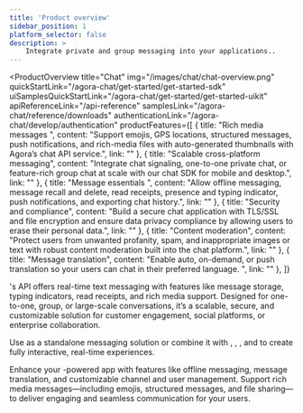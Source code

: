 ```yaml
---
title: 'Product overview'
sidebar_position: 1
platform_selector: false
description: >
    Integrate private and group messaging into your applications..
---
```



<ProductOverview
    title="Chat"
    img="/images/chat/chat-overview.png"
    quickStartLink="/agora-chat/get-started/get-started-sdk"
    uiSamplesQuickStartLink="/agora-chat/get-started/get-started-uikit"
    apiReferenceLink="/api-reference"
    samplesLink="/agora-chat/reference/downloads"
    authenticationLink="/agora-chat/develop/authentication"
    productFeatures={[
        {
            title: "Rich media messages ",
            content: "Support emojis, GPS locations, structured messages, push notifications, and rich-media files with auto-generated thumbnails with Agora’s chat API service.",
            link: ""
        },
        {
            title: "Scalable cross-platform messaging",
            content: "Integrate chat signaling, one-to-one private chat, or feature-rich group chat at scale with our chat SDK for mobile and desktop.",
            link: ""
        },
        {
            title: "Message essentials ",
            content: "Allow offline messaging, message recall and delete, read receipts, presence and typing indicator, push notifications, and exporting chat history.",
            link: ""
        },
        {
            title: "Security and compliance",
            content: "Build a secure chat application with TLS/SSL and file encryption and ensure data privacy compliance by allowing users to erase their personal data.",
            link: ""
        },
        {
            title: "Content moderation",
            content: "Protect users from unwanted profanity, spam, and inappropriate images or text with robust content moderation built into the chat platform.",
            link: ""
        },
        {
            title: "Message translation",
            content: "Enable auto, on-demand, or push translation so your users can chat in their preferred language. ",
            link: ""
        },
    ]}

>

<Vg k="COMPANY" />'s <Vg k="CHAT" /> API offers real-time text messaging with features like message storage, typing indicators, read receipts, and rich media support. Designed for one-to-one, group, or large-scale conversations, it’s a scalable, secure, and customizable solution for customer engagement, social platforms, or enterprise collaboration.

Use <Vg k="CHAT" /> as a standalone messaging solution or combine it with <Vg k="AUDIO" />, <Vg k="VIDEO" />, <Vg k="BS" />, and <Vg k="ILS" /> to create fully interactive, real-time experiences. 

Enhance your <Vg k="CHAT" />-powered app with features like offline messaging, message translation, and customizable channel and user management. Support rich media messages—including emojis, structured messages, and file sharing—to deliver engaging and seamless communication for your users.

</ProductOverview>